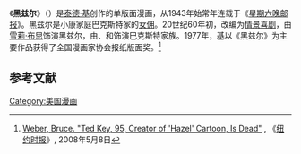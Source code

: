 《'''黑兹尔'''》（''{{lang|en|Hazel}}''）是[[泰德·基|泰德·基]]创作的单版面漫画，从1943年始常年连载于《[[星期六晚邮报|星期六晚邮报]]》。黑兹尔是小康家庭巴克斯特家的[[女佣|女佣]]。20世纪60年初，改编为[[情景喜剧|情景喜剧]]，由[[雪莉·布思|雪莉·布思]]饰演黑兹尔，由{{link-en|唐·迪福尔|Don DeFore}}、{{link-en|惠妮·布莱克|Whitney Blake}}和{{link-en|鲍比·彭洛克|Bobby Buntrock}}饰演巴克斯特家族。1977年，基以《黑兹尔》为主要作品获得了全国漫画家协会报纸版面奖。<ref name=nyt>[http://www.nytimes.com/2008/05/06/arts/design/06key.html?_r=1&adxnnl=1&oref=slogin&ref=obituaries&adxnnlx=1210255335-eI4U3i0bNHL9FkaFQKLVvA Weber, Bruce. "Ted Key, 95, Creator of 'Hazel' Cartoon, Is Dead"] {{Wayback|url=http://www.nytimes.com/2008/05/06/arts/design/06key.html?_r=1&adxnnl=1&oref=slogin&ref=obituaries&adxnnlx=1210255335-eI4U3i0bNHL9FkaFQKLVvA |date=20150205023500 }}, 《[[纽约时报|纽约时报]]》, 2008年5月8日</ref>


==参考文献==
{{reflist}}
{{lit-stub}}
[[Category:美国漫画|Category:美国漫画]]